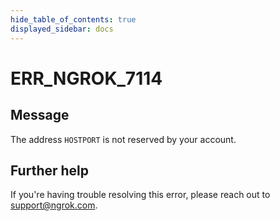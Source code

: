 ```yaml
---
hide_table_of_contents: true
displayed_sidebar: docs
---
```



# ERR_NGROK_7114

## Message

The address `HOSTPORT` is not reserved by your account.

<ErrorDetails error="err_ngrok_7114" />

## Further help

If you're having trouble resolving this error, please reach out to [support@ngrok.com](mailto:support@ngrok.com?subject=Help%20with%20ERR_NGROK_7114).

